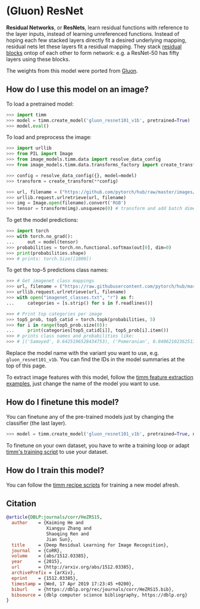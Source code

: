 # (Gluon) ResNet

**Residual Networks**, or **ResNets**, learn residual functions with reference to the layer inputs, instead of learning unreferenced functions. Instead of hoping each few stacked layers directly fit a desired underlying mapping, residual nets let these layers fit a residual mapping. They stack [residual blocks](https://paperswithcode.com/method/residual-block) ontop of each other to form network: e.g. a ResNet-50 has fifty layers using these blocks. 

The weights from this model were ported from [Gluon](https://cv.gluon.ai/model_zoo/classification.html).

## How do I use this model on an image?

To load a pretrained model:

```py
>>> import timm
>>> model = timm.create_model('gluon_resnet101_v1b', pretrained=True)
>>> model.eval()
```

To load and preprocess the image:

```py 
>>> import urllib
>>> from PIL import Image
>>> from image_models.timm.data import resolve_data_config
>>> from image_models.timm.data.transforms_factory import create_transform

>>> config = resolve_data_config({}, model=model)
>>> transform = create_transform(**config)

>>> url, filename = ("https://github.com/pytorch/hub/raw/master/images/dog.jpg", "dog.jpg")
>>> urllib.request.urlretrieve(url, filename)
>>> img = Image.open(filename).convert('RGB')
>>> tensor = transform(img).unsqueeze(0) # transform and add batch dimension
```

To get the model predictions:

```py
>>> import torch
>>> with torch.no_grad():
...     out = model(tensor)
>>> probabilities = torch.nn.functional.softmax(out[0], dim=0)
>>> print(probabilities.shape)
>>> # prints: torch.Size([1000])
```

To get the top-5 predictions class names:

```py
>>> # Get imagenet class mappings
>>> url, filename = ("https://raw.githubusercontent.com/pytorch/hub/master/imagenet_classes.txt", "imagenet_classes.txt")
>>> urllib.request.urlretrieve(url, filename) 
>>> with open("imagenet_classes.txt", "r") as f:
...     categories = [s.strip() for s in f.readlines()]

>>> # Print top categories per image
>>> top5_prob, top5_catid = torch.topk(probabilities, 5)
>>> for i in range(top5_prob.size(0)):
...     print(categories[top5_catid[i]], top5_prob[i].item())
>>> # prints class names and probabilities like:
>>> # [('Samoyed', 0.6425196528434753), ('Pomeranian', 0.04062102362513542), ('keeshond', 0.03186424449086189), ('white wolf', 0.01739676296710968), ('Eskimo dog', 0.011717947199940681)]
```

Replace the model name with the variant you want to use, e.g. `gluon_resnet101_v1b`. You can find the IDs in the model summaries at the top of this page.

To extract image features with this model, follow the [timm feature extraction examples](../feature_extraction), just change the name of the model you want to use.

## How do I finetune this model?

You can finetune any of the pre-trained models just by changing the classifier (the last layer).

```py
>>> model = timm.create_model('gluon_resnet101_v1b', pretrained=True, num_classes=NUM_FINETUNE_CLASSES)
```
To finetune on your own dataset, you have to write a training loop or adapt [timm's training
script](https://github.com/rwightman/pytorch-image-models/blob/master/train.py) to use your dataset.

## How do I train this model?

You can follow the [timm recipe scripts](../scripts) for training a new model afresh.

## Citation

```BibTeX
@article{DBLP:journals/corr/HeZRS15,
  author    = {Kaiming He and
               Xiangyu Zhang and
               Shaoqing Ren and
               Jian Sun},
  title     = {Deep Residual Learning for Image Recognition},
  journal   = {CoRR},
  volume    = {abs/1512.03385},
  year      = {2015},
  url       = {http://arxiv.org/abs/1512.03385},
  archivePrefix = {arXiv},
  eprint    = {1512.03385},
  timestamp = {Wed, 17 Apr 2019 17:23:45 +0200},
  biburl    = {https://dblp.org/rec/journals/corr/HeZRS15.bib},
  bibsource = {dblp computer science bibliography, https://dblp.org}
}
```

<!--
Type: model-index
Collections:
- Name: Gloun ResNet
  Paper:
    Title: Deep Residual Learning for Image Recognition
    URL: https://paperswithcode.com/paper/deep-residual-learning-for-image-recognition
Models:
- Name: gluon_resnet101_v1b
  In Collection: Gloun ResNet
  Metadata:
    FLOPs: 10068547584
    Parameters: 44550000
    File Size: 178723172
    Architecture:
    - 1x1 Convolution
    - Batch Normalization
    - Bottleneck Residual Block
    - Convolution
    - Global Average Pooling
    - Max Pooling
    - ReLU
    - Residual Block
    - Residual Connection
    - Softmax
    Tasks:
    - Image Classification
    Training Data:
    - ImageNet
    ID: gluon_resnet101_v1b
    Crop Pct: '0.875'
    Image Size: '224'
    Interpolation: bicubic
  Code: https://github.com/rwightman/pytorch-image-models/blob/d8e69206be253892b2956341fea09fdebfaae4e3/timm/models/gluon_resnet.py#L89
  Weights: https://github.com/rwightman/pytorch-pretrained-gluonresnet/releases/download/v0.1/gluon_resnet101_v1b-3b017079.pth
  Results:
  - Task: Image Classification
    Dataset: ImageNet
    Metrics:
      Top 1 Accuracy: 79.3%
      Top 5 Accuracy: 94.53%
- Name: gluon_resnet101_v1c
  In Collection: Gloun ResNet
  Metadata:
    FLOPs: 10376567296
    Parameters: 44570000
    File Size: 178802575
    Architecture:
    - 1x1 Convolution
    - Batch Normalization
    - Bottleneck Residual Block
    - Convolution
    - Global Average Pooling
    - Max Pooling
    - ReLU
    - Residual Block
    - Residual Connection
    - Softmax
    Tasks:
    - Image Classification
    Training Data:
    - ImageNet
    ID: gluon_resnet101_v1c
    Crop Pct: '0.875'
    Image Size: '224'
    Interpolation: bicubic
  Code: https://github.com/rwightman/pytorch-image-models/blob/d8e69206be253892b2956341fea09fdebfaae4e3/timm/models/gluon_resnet.py#L113
  Weights: https://github.com/rwightman/pytorch-pretrained-gluonresnet/releases/download/v0.1/gluon_resnet101_v1c-1f26822a.pth
  Results:
  - Task: Image Classification
    Dataset: ImageNet
    Metrics:
      Top 1 Accuracy: 79.53%
      Top 5 Accuracy: 94.59%
- Name: gluon_resnet101_v1d
  In Collection: Gloun ResNet
  Metadata:
    FLOPs: 10377018880
    Parameters: 44570000
    File Size: 178802755
    Architecture:
    - 1x1 Convolution
    - Batch Normalization
    - Bottleneck Residual Block
    - Convolution
    - Global Average Pooling
    - Max Pooling
    - ReLU
    - Residual Block
    - Residual Connection
    - Softmax
    Tasks:
    - Image Classification
    Training Data:
    - ImageNet
    ID: gluon_resnet101_v1d
    Crop Pct: '0.875'
    Image Size: '224'
    Interpolation: bicubic
  Code: https://github.com/rwightman/pytorch-image-models/blob/d8e69206be253892b2956341fea09fdebfaae4e3/timm/models/gluon_resnet.py#L138
  Weights: https://github.com/rwightman/pytorch-pretrained-gluonresnet/releases/download/v0.1/gluon_resnet101_v1d-0f9c8644.pth
  Results:
  - Task: Image Classification
    Dataset: ImageNet
    Metrics:
      Top 1 Accuracy: 80.4%
      Top 5 Accuracy: 95.02%
- Name: gluon_resnet101_v1s
  In Collection: Gloun ResNet
  Metadata:
    FLOPs: 11805511680
    Parameters: 44670000
    File Size: 179221777
    Architecture:
    - 1x1 Convolution
    - Batch Normalization
    - Bottleneck Residual Block
    - Convolution
    - Global Average Pooling
    - Max Pooling
    - ReLU
    - Residual Block
    - Residual Connection
    - Softmax
    Tasks:
    - Image Classification
    Training Data:
    - ImageNet
    ID: gluon_resnet101_v1s
    Crop Pct: '0.875'
    Image Size: '224'
    Interpolation: bicubic
  Code: https://github.com/rwightman/pytorch-image-models/blob/d8e69206be253892b2956341fea09fdebfaae4e3/timm/models/gluon_resnet.py#L166
  Weights: https://github.com/rwightman/pytorch-pretrained-gluonresnet/releases/download/v0.1/gluon_resnet101_v1s-60fe0cc1.pth
  Results:
  - Task: Image Classification
    Dataset: ImageNet
    Metrics:
      Top 1 Accuracy: 80.29%
      Top 5 Accuracy: 95.16%
- Name: gluon_resnet152_v1b
  In Collection: Gloun ResNet
  Metadata:
    FLOPs: 14857660416
    Parameters: 60190000
    File Size: 241534001
    Architecture:
    - 1x1 Convolution
    - Batch Normalization
    - Bottleneck Residual Block
    - Convolution
    - Global Average Pooling
    - Max Pooling
    - ReLU
    - Residual Block
    - Residual Connection
    - Softmax
    Tasks:
    - Image Classification
    Training Data:
    - ImageNet
    ID: gluon_resnet152_v1b
    Crop Pct: '0.875'
    Image Size: '224'
    Interpolation: bicubic
  Code: https://github.com/rwightman/pytorch-image-models/blob/d8e69206be253892b2956341fea09fdebfaae4e3/timm/models/gluon_resnet.py#L97
  Weights: https://github.com/rwightman/pytorch-pretrained-gluonresnet/releases/download/v0.1/gluon_resnet152_v1b-c1edb0dd.pth
  Results:
  - Task: Image Classification
    Dataset: ImageNet
    Metrics:
      Top 1 Accuracy: 79.69%
      Top 5 Accuracy: 94.73%
- Name: gluon_resnet152_v1c
  In Collection: Gloun ResNet
  Metadata:
    FLOPs: 15165680128
    Parameters: 60210000
    File Size: 241613404
    Architecture:
    - 1x1 Convolution
    - Batch Normalization
    - Bottleneck Residual Block
    - Convolution
    - Global Average Pooling
    - Max Pooling
    - ReLU
    - Residual Block
    - Residual Connection
    - Softmax
    Tasks:
    - Image Classification
    Training Data:
    - ImageNet
    ID: gluon_resnet152_v1c
    Crop Pct: '0.875'
    Image Size: '224'
    Interpolation: bicubic
  Code: https://github.com/rwightman/pytorch-image-models/blob/d8e69206be253892b2956341fea09fdebfaae4e3/timm/models/gluon_resnet.py#L121
  Weights: https://github.com/rwightman/pytorch-pretrained-gluonresnet/releases/download/v0.1/gluon_resnet152_v1c-a3bb0b98.pth
  Results:
  - Task: Image Classification
    Dataset: ImageNet
    Metrics:
      Top 1 Accuracy: 79.91%
      Top 5 Accuracy: 94.85%
- Name: gluon_resnet152_v1d
  In Collection: Gloun ResNet
  Metadata:
    FLOPs: 15166131712
    Parameters: 60210000
    File Size: 241613584
    Architecture:
    - 1x1 Convolution
    - Batch Normalization
    - Bottleneck Residual Block
    - Convolution
    - Global Average Pooling
    - Max Pooling
    - ReLU
    - Residual Block
    - Residual Connection
    - Softmax
    Tasks:
    - Image Classification
    Training Data:
    - ImageNet
    ID: gluon_resnet152_v1d
    Crop Pct: '0.875'
    Image Size: '224'
    Interpolation: bicubic
  Code: https://github.com/rwightman/pytorch-image-models/blob/d8e69206be253892b2956341fea09fdebfaae4e3/timm/models/gluon_resnet.py#L147
  Weights: https://github.com/rwightman/pytorch-pretrained-gluonresnet/releases/download/v0.1/gluon_resnet152_v1d-bd354e12.pth
  Results:
  - Task: Image Classification
    Dataset: ImageNet
    Metrics:
      Top 1 Accuracy: 80.48%
      Top 5 Accuracy: 95.2%
- Name: gluon_resnet152_v1s
  In Collection: Gloun ResNet
  Metadata:
    FLOPs: 16594624512
    Parameters: 60320000
    File Size: 242032606
    Architecture:
    - 1x1 Convolution
    - Batch Normalization
    - Bottleneck Residual Block
    - Convolution
    - Global Average Pooling
    - Max Pooling
    - ReLU
    - Residual Block
    - Residual Connection
    - Softmax
    Tasks:
    - Image Classification
    Training Data:
    - ImageNet
    ID: gluon_resnet152_v1s
    Crop Pct: '0.875'
    Image Size: '224'
    Interpolation: bicubic
  Code: https://github.com/rwightman/pytorch-image-models/blob/d8e69206be253892b2956341fea09fdebfaae4e3/timm/models/gluon_resnet.py#L175
  Weights: https://github.com/rwightman/pytorch-pretrained-gluonresnet/releases/download/v0.1/gluon_resnet152_v1s-dcc41b81.pth
  Results:
  - Task: Image Classification
    Dataset: ImageNet
    Metrics:
      Top 1 Accuracy: 81.02%
      Top 5 Accuracy: 95.42%
- Name: gluon_resnet18_v1b
  In Collection: Gloun ResNet
  Metadata:
    FLOPs: 2337073152
    Parameters: 11690000
    File Size: 46816736
    Architecture:
    - 1x1 Convolution
    - Batch Normalization
    - Bottleneck Residual Block
    - Convolution
    - Global Average Pooling
    - Max Pooling
    - ReLU
    - Residual Block
    - Residual Connection
    - Softmax
    Tasks:
    - Image Classification
    Training Data:
    - ImageNet
    ID: gluon_resnet18_v1b
    Crop Pct: '0.875'
    Image Size: '224'
    Interpolation: bicubic
  Code: https://github.com/rwightman/pytorch-image-models/blob/d8e69206be253892b2956341fea09fdebfaae4e3/timm/models/gluon_resnet.py#L65
  Weights: https://github.com/rwightman/pytorch-pretrained-gluonresnet/releases/download/v0.1/gluon_resnet18_v1b-0757602b.pth
  Results:
  - Task: Image Classification
    Dataset: ImageNet
    Metrics:
      Top 1 Accuracy: 70.84%
      Top 5 Accuracy: 89.76%
- Name: gluon_resnet34_v1b
  In Collection: Gloun ResNet
  Metadata:
    FLOPs: 4718469120
    Parameters: 21800000
    File Size: 87295112
    Architecture:
    - 1x1 Convolution
    - Batch Normalization
    - Bottleneck Residual Block
    - Convolution
    - Global Average Pooling
    - Max Pooling
    - ReLU
    - Residual Block
    - Residual Connection
    - Softmax
    Tasks:
    - Image Classification
    Training Data:
    - ImageNet
    ID: gluon_resnet34_v1b
    Crop Pct: '0.875'
    Image Size: '224'
    Interpolation: bicubic
  Code: https://github.com/rwightman/pytorch-image-models/blob/d8e69206be253892b2956341fea09fdebfaae4e3/timm/models/gluon_resnet.py#L73
  Weights: https://github.com/rwightman/pytorch-pretrained-gluonresnet/releases/download/v0.1/gluon_resnet34_v1b-c6d82d59.pth
  Results:
  - Task: Image Classification
    Dataset: ImageNet
    Metrics:
      Top 1 Accuracy: 74.59%
      Top 5 Accuracy: 92.0%
- Name: gluon_resnet50_v1b
  In Collection: Gloun ResNet
  Metadata:
    FLOPs: 5282531328
    Parameters: 25560000
    File Size: 102493763
    Architecture:
    - 1x1 Convolution
    - Batch Normalization
    - Bottleneck Residual Block
    - Convolution
    - Global Average Pooling
    - Max Pooling
    - ReLU
    - Residual Block
    - Residual Connection
    - Softmax
    Tasks:
    - Image Classification
    Training Data:
    - ImageNet
    ID: gluon_resnet50_v1b
    Crop Pct: '0.875'
    Image Size: '224'
    Interpolation: bicubic
  Code: https://github.com/rwightman/pytorch-image-models/blob/d8e69206be253892b2956341fea09fdebfaae4e3/timm/models/gluon_resnet.py#L81
  Weights: https://github.com/rwightman/pytorch-pretrained-gluonresnet/releases/download/v0.1/gluon_resnet50_v1b-0ebe02e2.pth
  Results:
  - Task: Image Classification
    Dataset: ImageNet
    Metrics:
      Top 1 Accuracy: 77.58%
      Top 5 Accuracy: 93.72%
- Name: gluon_resnet50_v1c
  In Collection: Gloun ResNet
  Metadata:
    FLOPs: 5590551040
    Parameters: 25580000
    File Size: 102573166
    Architecture:
    - 1x1 Convolution
    - Batch Normalization
    - Bottleneck Residual Block
    - Convolution
    - Global Average Pooling
    - Max Pooling
    - ReLU
    - Residual Block
    - Residual Connection
    - Softmax
    Tasks:
    - Image Classification
    Training Data:
    - ImageNet
    ID: gluon_resnet50_v1c
    Crop Pct: '0.875'
    Image Size: '224'
    Interpolation: bicubic
  Code: https://github.com/rwightman/pytorch-image-models/blob/d8e69206be253892b2956341fea09fdebfaae4e3/timm/models/gluon_resnet.py#L105
  Weights: https://github.com/rwightman/pytorch-pretrained-gluonresnet/releases/download/v0.1/gluon_resnet50_v1c-48092f55.pth
  Results:
  - Task: Image Classification
    Dataset: ImageNet
    Metrics:
      Top 1 Accuracy: 78.01%
      Top 5 Accuracy: 93.99%
- Name: gluon_resnet50_v1d
  In Collection: Gloun ResNet
  Metadata:
    FLOPs: 5591002624
    Parameters: 25580000
    File Size: 102573346
    Architecture:
    - 1x1 Convolution
    - Batch Normalization
    - Bottleneck Residual Block
    - Convolution
    - Global Average Pooling
    - Max Pooling
    - ReLU
    - Residual Block
    - Residual Connection
    - Softmax
    Tasks:
    - Image Classification
    Training Data:
    - ImageNet
    ID: gluon_resnet50_v1d
    Crop Pct: '0.875'
    Image Size: '224'
    Interpolation: bicubic
  Code: https://github.com/rwightman/pytorch-image-models/blob/d8e69206be253892b2956341fea09fdebfaae4e3/timm/models/gluon_resnet.py#L129
  Weights: https://github.com/rwightman/pytorch-pretrained-gluonresnet/releases/download/v0.1/gluon_resnet50_v1d-818a1b1b.pth
  Results:
  - Task: Image Classification
    Dataset: ImageNet
    Metrics:
      Top 1 Accuracy: 79.06%
      Top 5 Accuracy: 94.46%
- Name: gluon_resnet50_v1s
  In Collection: Gloun ResNet
  Metadata:
    FLOPs: 7019495424
    Parameters: 25680000
    File Size: 102992368
    Architecture:
    - 1x1 Convolution
    - Batch Normalization
    - Bottleneck Residual Block
    - Convolution
    - Global Average Pooling
    - Max Pooling
    - ReLU
    - Residual Block
    - Residual Connection
    - Softmax
    Tasks:
    - Image Classification
    Training Data:
    - ImageNet
    ID: gluon_resnet50_v1s
    Crop Pct: '0.875'
    Image Size: '224'
    Interpolation: bicubic
  Code: https://github.com/rwightman/pytorch-image-models/blob/d8e69206be253892b2956341fea09fdebfaae4e3/timm/models/gluon_resnet.py#L156
  Weights: https://github.com/rwightman/pytorch-pretrained-gluonresnet/releases/download/v0.1/gluon_resnet50_v1s-1762acc0.pth
  Results:
  - Task: Image Classification
    Dataset: ImageNet
    Metrics:
      Top 1 Accuracy: 78.7%
      Top 5 Accuracy: 94.25%
-->
